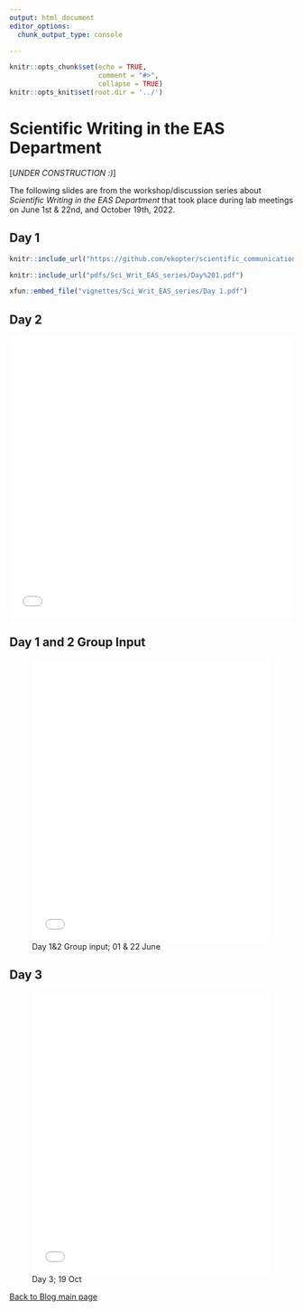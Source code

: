 ```yaml
---
output: html_document
editor_options:
  chunk_output_type: console

---
```


```r
knitr::opts_chunk$set(echo = TRUE,
                      comment = "#>",
                      collapse = TRUE)
knitr::opts_knit$set(root.dir = '../')
```


# Scientific Writing in the EAS Department {.unlisted .unnumbered #EASslides}

[*UNDER CONSTRUCTION :)*]

The following slides are from the workshop/discussion series about *Scientific Writing in the EAS Department* that took place during lab meetings on June 1st & 22nd, and October 19th, 2022. 


## Day 1 {-}

```r
knitr::include_url("https://github.com/ekopter/scientific_communication_support_website/pdfs/Sci_Writ_EAS_series/Day%201.pdf")
```

```r
knitr::include_url("pdfs/Sci_Writ_EAS_series/Day%201.pdf")
```


<!-- ![Day 1; 01 June](https://raw.githubusercontent.com/ekopter/scientific_communication_support_website/5206927edfe7f611cf7fc701af760af0b2529d97/pdfs/Sci_Writ_EAS_series/Day%201.pdf){width=100% height=500px}\ -->


<!-- ![Day 1; 01 June](https://github.com/ekopter/scientific_communication_support_website/blob/ae124975a0ab683355bc78a1f1a8f915ecafcfad/pdfs/Sci_Writ_EAS_series/Day%201.pdf){width=100% height=500px}\ -->


<!-- "https://raw.githubusercontent.com/ekopter/scientific_communication_support_website/5206927edfe7f611cf7fc701af760af0b2529d97/pdfs/Sci_Writ_EAS_series/Day%201.pdf"  -->

```r
xfun::embed_file("vignettes/Sci_Writ_EAS_series/Day 1.pdf")
```

## Day 2 {-}

![Day 2; 22 June](/Users/aashbury/Documents/scientific_communication_support_website/vignettes/Sci_Writ_EAS_series/Day 2.pdf){width=100% height=500px}\

## Day 1 and 2 Group Input {-}

![Day 1&2 Group input; 01 & 22 June](/Users/aashbury/Documents/scientific_communication_support_website/vignettes/Sci_Writ_EAS_series/Day 1 group input.pdf){width=100% height=500px}

## Day 3 {-}

![Day 3; 19 Oct](/Users/aashbury/Documents/scientific_communication_support_website/vignettes/Sci_Writ_EAS_series/Day 3.pdf){width=100% height=500px}

[Back to Blog main page](#blog_main)